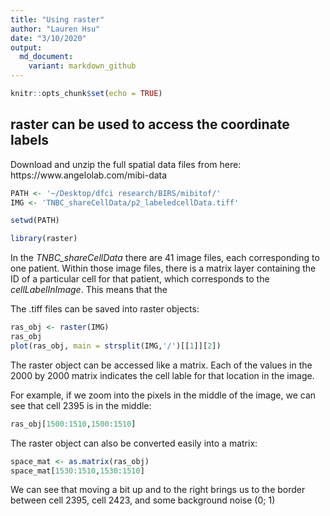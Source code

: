 ```yaml
---
title: "Using raster"
author: "Lauren Hsu"
date: "3/10/2020"
output:
  md_document:
    variant: markdown_github
---
```


```r
knitr::opts_chunk$set(echo = TRUE)
```

## raster can be used to access the coordinate labels

Download and unzip the full spatial data files from here: https://www.angelolab.com/mibi-data

```r
PATH <- '~/Desktop/dfci research/BIRS/mibitof/'
IMG <- 'TNBC_shareCellData/p2_labeledcellData.tiff'

setwd(PATH)

library(raster)

```

In the _TNBC_shareCellData_ there are 41 image files, each corresponding to one patient. Within those image files, there is a matrix layer containing the ID of a particular cell for that patient, which corresponds to the *cellLabelInImage*. This means that the 

The .tiff files can be saved into raster objects:
```r
ras_obj <- raster(IMG)
ras_obj
plot(ras_obj, main = strsplit(IMG,'/')[[1]][2])
```

The raster object can be accessed like a matrix. Each of the values in the 2000 by 2000 matrix indicates the cell lable for that location in the image. 

For example, if we zoom into the pixels in the middle of the image, we can see that cell 2395 is in the middle:

```r
ras_obj[1500:1510,1500:1510]
```

The raster object can also be converted easily into a matrix:

```r
space_mat <- as.matrix(ras_obj)
space_mat[1530:1510,1530:1510]
```

We can see that moving a bit up and to the right brings us to the border between cell 2395, cell 2423, and some background noise (0; 1)

